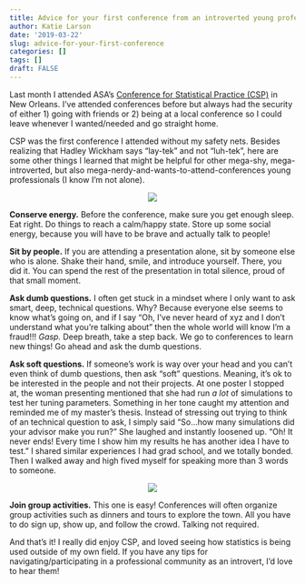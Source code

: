 ```yaml
---
title: Advice for your first conference from an introverted young professional
author: Katie Larson
date: '2019-03-22'
slug: advice-for-your-first-conference
categories: []
tags: []
draft: FALSE
---
```


Last month I attended ASA’s [Conference for Statistical Practice (CSP)](https://ww2.amstat.org/meetings/csp/2019/) in New Orleans. I’ve attended conferences before but always had the security of either 1) going with friends or 2) being at a local conference so I could leave whenever I wanted/needed and go straight home.

CSP was the first conference I attended without my safety nets. Besides realizing that Hadley Wickham says “lay-tek” and not “luh-tek”, here are some other things I learned that might be helpful for other mega-shy, mega-introverted, but also mega-nerdy-and-wants-to-attend-conferences young professionals (I know I’m not alone).

<center>
![](https://media.giphy.com/media/jjiZrAGCkecOA/giphy.gif)
</center>

**Conserve energy.** Before the conference, make sure you get enough sleep. Eat right. Do things to reach a calm/happy state. Store up some social energy, because you will have to be brave and actually talk to people!

**Sit by people.** If you are attending a presentation alone, sit by someone else who is alone. Shake their hand, smile, and introduce yourself. There, you did it. You can spend the rest of the presentation in total silence, proud of that small moment. 

**Ask dumb questions.** I often get stuck in a mindset where I only want to ask smart, deep, technical questions. Why? Because everyone else seems to know what's going on, and if I say "Oh, I've never heard of xyz and I don't understand what you're talking about" then the whole world will know I'm a fraud!!! *Gasp.* Deep breath, take a step back. We go to conferences to learn new things! Go ahead and ask the dumb questions.

**Ask soft questions.** If someone's work is way over your head and you can't even think of dumb questions, then ask "soft" questions. Meaning, it's ok to be interested in the people and not their projects. At one poster I stopped at, the woman presenting mentioned that she had run *a lot* of simulations to test her tuning parameters. Something in her tone caught my attention and reminded me of my master's thesis. Instead of stressing out trying to think of an technical question to ask, I simply said “So...how many simulations did your advisor make you run?” She laughed and instantly loosened up. “Oh! It never ends! Every time I show him my results he has another idea I have to test.” I shared similar experiences I had grad school, and we totally bonded. Then I walked away and high fived myself for speaking more than 3 words to someone.

<center>
![](https://media.giphy.com/media/cJgkhpLgsuTkY/giphy.gif)
</center>

**Join group activities.** This one is easy! Conferences will often organize group activities such as dinners and tours to explore the town. All you have to do sign up, show up, and follow the crowd. Talking not required.

And that's it! I really did enjoy CSP, and loved seeing how statistics is being used outside of my own field. If you have any tips for navigating/participating in a professional community as an introvert, I’d love to hear them!